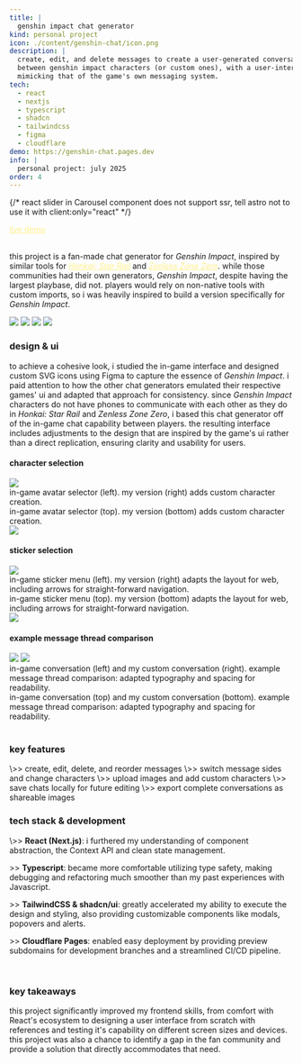 ```yaml
---
title: |
  genshin impact chat generator
kind: personal project
icon: ./content/genshin-chat/icon.png
description: |
  create, edit, and delete messages to create a user-generated conversation
  between genshin impact characters (or custom ones), with a user-interface 
  mimicking that of the game's own messaging system.
tech:
  - react
  - nextjs
  - typescript
  - shadcn
  - tailwindcss
  - figma
  - cloudflare
demo: https://genshin-chat.pages.dev
info: |
  personal project: july 2025
order: 4
---
```

{/* react slider in Carousel component does not support ssr, tell astro not to use it with client:only="react" */}

<a href="https://genshin-chat.pages.dev" target="_blank" style="color: #fef08a"><u>live demo</u></a> 
<br />
<br />

this project is a fan-made chat generator for <i>Genshin Impact</i>, inspired by similar tools for 
<a href="https://hsrchat.pages.dev" target="_blank" style="color: #fef08a"><u><i>Honkai: Star Rail</i></u></a> and 
<a href="https://zenless.tools/chat-generator" target="_blank" style="color: #fef08a"><u><i>Zenless Zone Zero</i></u></a>.
while those communities had their own generators, <i>Genshin Impact</i>, despite having the largest playbase, did not. players would rely on 
non-native tools with custom imports, so i was heavily inspired to build a version specifically for <i>Genshin Impact</i>.
<br />

<div className="lg:columns-2 gap-4 my-2 lg:my-4">
  <Medium>
    <img src="/content/genshin-chat/01.webp" className="medium mb-4"/>
  </Medium>
  <Medium>
    <img src="/content/genshin-chat/02.webp" className="medium mb-4"/>
  </Medium>
  <Medium>
    <img src="/content/genshin-chat/04.webp" className="medium mb-4"/>
  </Medium>
  <Medium>
    <img src="/content/genshin-chat/03.webp" className="medium mb-4"/>
  </Medium>
</div>

<h3> design & ui </h3>

to achieve a cohesive look, i studied the in-game interface and designed custom SVG icons using Figma to capture the essence of 
<i>Genshin Impact</i>. i paid attention to how the other chat generators emulated their respective games' ui and adapted that approach 
for consistency. since <i>Genshin Impact</i> characters do not have phones to communicate with each other as they do in <i>Honkai: Star Rail</i>
and <i>Zenless Zone Zero</i>, i based this chat generator off of the in-game chat capability between players. the resulting interface includes 
adjustments to the design that are inspired by the game's ui rather than a direct replication, ensuring clarity and usability for users.
<br />

<h4>character selection</h4>
<div className="lg:columns-2 my-4">
  <div className="flex flex-col ">
    <Medium>
      <img src="/content/genshin-chat/1.webp" className="medium mb-4"/>
    </Medium>
    <div className="lg:block hidden text-center">
      in-game avatar selector (left). my version (right) adds custom character creation.
    </div>
    <div className="p-2 m-2 mb-4 lg:hidden block text-center">
      in-game avatar selector (top). my version (bottom) adds custom character creation.
    </div>
  </div>
  <Medium>
    <img src="/content/genshin-chat/2.webp" className="medium mb-4"/>
  </Medium>
</div>

<h4>sticker selection</h4>
<div className="lg:columns-2 my-4">
  <div className="">
    <Medium>
      <img src="/content/genshin-chat/3.webp" className="medium mb-4"/>
    </Medium>
    <div className="lg:block hidden text-center">
      in-game sticker menu (left). my version (right) adapts the layout for web, including arrows for straight-forward navigation.
    </div>
    <div className="p-2 m-2 mb-4 lg:hidden block text-center">
      in-game sticker menu (top). my version (bottom) adapts the layout for web, including arrows for straight-forward navigation.
    </div>
  </div>
  <Medium>
      <img src="/content/genshin-chat/4.webp" className="medium mb-4"/>
    </Medium>
</div>

<h4>example message thread comparison</h4>

<div>
  <div className="lg:columns-2 my-4">
      <Medium>
        <img src="/content/genshin-chat/5.webp" className="medium mb-4"/>
      </Medium>
      <Medium>
        <img src="/content/genshin-chat/7.webp" className="medium mb-4"/>
      </Medium>
  </div>
  <div className="lg:block hidden text-center">
    in-game conversation (left) and my custom conversation (right). example message thread comparison: adapted typography and spacing for readability.
  </div>
  <div className="p-2 m-2 mb-4 lg:hidden block text-center">
    in-game conversation (top) and my custom conversation (bottom). example message thread comparison: adapted typography and spacing for readability.
  </div>
</div>
<br />

<h3>key features</h3>
\>> create, edit, delete, and reorder messages  
\>> switch message sides and change characters  
\>> upload images and add custom characters
\>> save chats locally for future editing  
\>> export complete conversations as shareable images
<br />

<h3> tech stack & development </h3>
\>> <b>React (Next.js)</b>: i furthered my understanding of component abstraction, the Context API and clean state management.

\>> <b>Typescript</b>: became more comfortable utilizing type safety, making debugging and refactoring much smoother than my past experiences 
with Javascript.

\>> <b>TailwindCSS & shadcn/ui</b>: greatly accelerated my ability to execute the design and styling, also providing customizable components like 
modals, popovers and alerts. 

\>> <b>Cloudflare Pages</b>: enabled easy deployment by providing preview subdomains for development branches and a streamlined CI/CD pipeline.

<br />

<h3> key takeaways </h3>
this project significantly improved my frontend skills, from comfort with React's ecosystem to designing a user interface from scratch with 
references and testing it's capability on different screen sizes and devices. this project was also a chance to identify a gap in the fan 
community and provide a solution that directly accommodates that need.